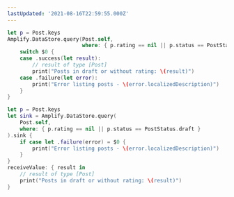```yaml
---
lastUpdated: '2021-08-16T22:59:55.000Z'
---
```

<BlockSwitcher>

<Block name="Listener (iOS 11+)">

```swift
let p = Post.keys
Amplify.DataStore.query(Post.self,
                        where: { p.rating == nil || p.status == PostStatus.draft }) {
    switch $0 {
    case .success(let result):
        // result of type [Post]
        print("Posts in draft or without rating: \(result)")
    case .failure(let error):
        print("Error listing posts - \(error.localizedDescription)")
    }
}
```

</Block>

<Block name="Combine (iOS 13+)">

```swift
let p = Post.keys
let sink = Amplify.DataStore.query(
    Post.self,
    where: { p.rating == nil || p.status == PostStatus.draft }
).sink {
    if case let .failure(error) = $0 {
        print("Error listing posts - \(error.localizedDescription)")
    }
}
receiveValue: { result in
    // result of type [Post]
    print("Posts in draft or without rating: \(result)")
}
```

</Block>

</BlockSwitcher>
